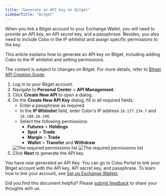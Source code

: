 ```yaml
---
title: "Generate an API key on Bitget"
sidebarTitle: "Bitget"
---
```


When you link a Bitget account to your Exchange Wallet, you will need to provide an API key, an API secret key, and a passphrase. Besides, you also need to include Cobo in the IP whitelist and assign specific permissions to the key.

This article explains how to generate an API key on Bitget, including adding Cobo to the IP whitelist and setting permissions.

<Note>The content is subject to changes on Bitget. For more details, refer to <a href="https://www.bitget.com/academy/bitget-api-trading-guideline">Bitget API Creation Guide</a>.</Note>

1. Log in to your Bitget account.
2. Navigate to **Personal Center** > **API Management**.
3. Click **Create New API** to open a dialog.
4. On the **Create New API Key** dialog, fill in all required fields. 
    - Enter a passphrase as required.
    - In the **IP Whitelist** field, enter Cobo's IP address `18.177.234.7` and `18.180.16.190`.
    - Select the following permissions:
        - **Futures** > **Holdings** 
        - **Spot** > **Trade** 
        - **Margin** > **Trade** 
        - **Wallet** > **Transfer** and **Withdraw**
    <img src="/en/images/exchange-wallet/bitget_per_1.png" className="screenshot_modal" alt="The required permissions list" />
    <img src="/en/images/exchange-wallet/bitget_per_2.png" className="screenshot_modal" alt="The required permissions list" />
5. Click **Next** to generate the API key.

You have now generated an API Key. You can go to Cobo Portal to link your Bitget account with the API key, API secret key, and passphrase. To learn how to link your account, see [Set up Exchange Wallets](/en/portal/exchange-wallets/set-up). 

<Tip>Did you find this document helpful? Please [submit feedback](https://forms.zohopublic.com/cobo/form/DocumentFeedbackForm/formperma/QvLOhxJv1_JMsJ-1dleZ8Itb_7rzN-LtgvsDdxosoVI?referrername=manuals) to share your thoughts with us.</Tip>